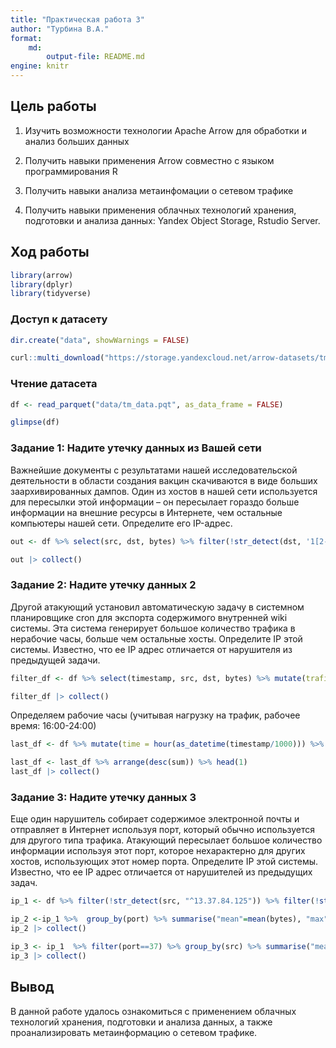 ```yaml
---
title: "Практическая работа 3"
author: "Турбина В.А."
format: 
    md:
        output-file: README.md
engine: knitr
---
```


## Цель работы

1. Изучить возможности технологии Apache Arrow для обработки и анализ больших данных

2. Получить навыки применения Arrow совместно с языком программирования R

3. Получить навыки анализа метаинфомации о сетевом трафике

4. Получить навыки применения облачных технологий хранения, подготовки и анализа данных: Yandex Object Storage, Rstudio Server.

## Ход работы

```r
library(arrow)
library(dplyr)
library(tidyverse)
```

### Доступ к датасету

```r
dir.create("data", showWarnings = FALSE)
```

```r
curl::multi_download("https://storage.yandexcloud.net/arrow-datasets/tm_data.pqt", "data/tm_data.pqt",resume = TRUE)
```

### Чтение датасета

```r
df <- read_parquet("data/tm_data.pqt", as_data_frame = FALSE)
```

```r
glimpse(df)
```

### Задание 1: Надите утечку данных из Вашей сети

Важнейшие документы с результатами нашей исследовательской деятельности в области создания вакцин скачиваются в виде больших заархивированных дампов. Один из хостов в нашей сети используется для пересылки этой информации – он пересылает гораздо больше информации на внешние ресурсы в Интернете, чем остальные компьютеры нашей сети. Определите его IP-адрес.

```r
out <- df %>% select(src, dst, bytes) %>% filter(!str_detect(dst, '1[2-4].*')) %>% select(src, bytes) %>% group_by(src) %>% summarize(sum_bytes = sum(bytes)) %>% filter(sum_bytes == max(sum_bytes))
```

```r
out |> collect()
```

### Задание 2: Надите утечку данных 2

Другой атакующий установил автоматическую задачу в системном планировщике cron для экспорта содержимого внутренней wiki системы. Эта система генерирует большое количество трафика в нерабочие часы, больше чем остальные хосты. Определите IP этой системы. Известно, что ее IP адрес отличается от нарушителя из
предыдущей задачи.

```r
filter_df <- df %>% select(timestamp, src, dst, bytes) %>% mutate(trafic = (str_detect(src, '1[2-4].*') & !str_detect(dst, '1[2-4].*')),time = hour(as_datetime(timestamp/1000))) %>% filter(trafic == TRUE, time >= 0 & time <= 24) %>% group_by(time) %>% summarise(trafictime = n()) %>% arrange(desc(trafictime))
```

```r
filter_df |> collect()
```

Определяем рабочие часы (учитывая нагрузку на трафик, рабочее время: 16:00-24:00)

```r
last_df <- df %>% mutate(time = hour(as_datetime(timestamp/1000))) %>% filter(!str_detect(src, "^13.37.84.125")) %>% filter(str_detect(src, '1[2-4].*'))  %>% filter(!str_detect(dst, '1[2-4].*'))  %>% filter(time >= 1 & time <= 15) %>% group_by(src) %>% summarise("sum" = sum(bytes)) %>% select(src,sum)
```

```r
last_df <- last_df %>% arrange(desc(sum)) %>% head(1)
last_df |> collect()
```

### Задание 3: Надите утечку данных 3

Еще один нарушитель собирает содержимое электронной почты и отправляет в Интернет используя порт, который обычно используется для другого типа трафика. Атакующий пересылает большое количество информации используя этот порт,
которое нехарактерно для других хостов, использующих этот номер порта. Определите IP этой системы. Известно, что ее IP адрес отличается от нарушителей из предыдущих задач.

```r
ip_1 <- df %>% filter(!str_detect(src, "^13.37.84.125")) %>% filter(!str_detect(src, "^12.55.77.96")) %>% filter(str_detect(src, "^12.") | str_detect(src, "^13.") | str_detect(src, "^14."))  %>% filter(!str_detect(dst, "^12.") | !str_detect(dst, "^13.") | !str_detect(dst, "^14."))  %>% select(src, bytes, port)
```

```r
ip_2 <-ip_1 %>%  group_by(port) %>% summarise("mean"=mean(bytes), "max"=max(bytes), "sum" = sum(bytes)) %>%  mutate("Raz"= max-mean)  %>% filter(Raz!=0, Raz>170000)
ip_2 |> collect()
```

```r
ip_3 <- ip_1  %>% filter(port==37) %>% group_by(src) %>% summarise("mean"=mean(bytes)) %>% filter(mean>37543) %>% select(src)
ip_3 |> collect()
```

## Вывод

В данной работе удалось ознакомиться с применением облачных технологий хранения, подготовки и анализа данных, а также проанализировать метаинформацию о сетевом трафике.
